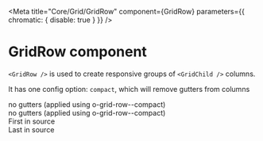 
<Meta title="Core/Grid/GridRow" component={GridRow} parameters={{ chromatic: { disable: true } }} />

# GridRow component

`<GridRow />` is used to create responsive groups of `<GridChild />` columns.

It has one config option: `compact`, which will remove gutters from columns

<Canvas>
  <Story
    name="Compact and gutterless columns"
    parameters={{ styles: [Promise.resolve(require('./_stories.scss'))] }}
  >
    <GridContainer>
      <GridRow compact={true}>
        <GridChild colspan="6">
          <div className="demo-cell">no gutters (applied using o-grid-row--compact)</div>
        </GridChild>
        <GridChild colspan="6">
          <div className="demo-cell">no gutters (applied using o-grid-row--compact)</div>
        </GridChild>
      </GridRow>
      <GridRow compact={true}>
        <GridChild colspan="6 push6">
          <div className="demo-cell">First in source</div>
        </GridChild>
        <GridChild colspan="6 pull6">
          <div className="demo-cell">Last in source</div>
        </GridChild>
      </GridRow>
    </GridContainer>
  </Story>
</Canvas>
